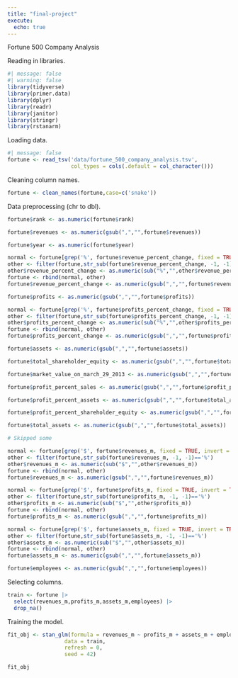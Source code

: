 ```yaml
---
title: "final-project"
execute: 
  echo: true
---
```


Fortune 500 Company Analysis

Reading in libraries.
```r
#| message: false
#| warning: false 
library(tidyverse)
library(primer.data)
library(dplyr)
library(readr)
library(janitor)
library(stringr)
library(rstanarm)
```
Loading data.
```r
#| message: false
fortune <- read_tsv('data/fortune_500_company_analysis.tsv',
                    col_types = cols(.default = col_character()))
```
Cleaning column names.
```r
fortune <- clean_names(fortune,case=c('snake'))
```
Data preprocessing (chr to dbl).
```r
fortune$rank <- as.numeric(fortune$rank)

fortune$revenues <- as.numeric(gsub(",","",fortune$revenues))

fortune$year <- as.numeric(fortune$year)

normal <- fortune[grep('%', fortune$revenue_percent_change, fixed = TRUE, invert = TRUE),]
other <- filter(fortune,str_sub(fortune$revenue_percent_change, -1, -1)=='%')
other$revenue_percent_change <- as.numeric(sub("%","",other$revenue_percent_change))
fortune <- rbind(normal, other)
fortune$revenue_percent_change <- as.numeric(gsub(",","",fortune$revenue_percent_change))

fortune$profits <- as.numeric(gsub(",","",fortune$profits))

normal <- fortune[grep('%', fortune$profits_percent_change, fixed = TRUE, invert = TRUE),]
other <- filter(fortune,str_sub(fortune$profits_percent_change, -1, -1)=='%')
other$profits_percent_change <- as.numeric(sub("%","",other$profits_percent_change))
fortune <- rbind(normal, other)
fortune$profits_percent_change <- as.numeric(gsub(",","",fortune$profits_percent_change))

fortune$assets <- as.numeric(gsub(",","",fortune$assets))

fortune$total_shareholder_equity <- as.numeric(gsub(",","",fortune$total_shareholder_equity))

fortune$market_value_on_march_29_2013 <- as.numeric(gsub(",","",fortune$market_value_on_march_29_2013))

fortune$profit_percent_sales <- as.numeric(gsub(",","",fortune$profit_percent_sales))

fortune$profit_percent_assets <- as.numeric(gsub(",","",fortune$total_assets))

fortune$profit_percent_shareholder_equity <- as.numeric(gsub(",","",fortune$total_assets))

fortune$total_assets <- as.numeric(gsub(",","",fortune$total_assets))

# Skipped some

normal <- fortune[grep('$', fortune$revenues_m, fixed = TRUE, invert = TRUE),]
other <- filter(fortune,str_sub(fortune$revenues_m, -1, -1)=='%')
other$revenues_m <- as.numeric(sub("$","",other$revenues_m))
fortune <- rbind(normal, other)
fortune$revenues_m <- as.numeric(gsub(",","",fortune$revenues_m))

normal <- fortune[grep('$', fortune$profits_m, fixed = TRUE, invert = TRUE),]
other <- filter(fortune,str_sub(fortune$profits_m, -1, -1)=='%')
other$profits_m <- as.numeric(sub("$","",other$profits_m))
fortune <- rbind(normal, other)
fortune$profits_m <- as.numeric(gsub(",","",fortune$profits_m))

normal <- fortune[grep('$', fortune$assets_m, fixed = TRUE, invert = TRUE),]
other <- filter(fortune,str_sub(fortune$assets_m, -1, -1)=='%')
other$assets_m <- as.numeric(sub("$","",other$assets_m))
fortune <- rbind(normal, other)
fortune$assets_m <- as.numeric(gsub(",","",fortune$assets_m))

fortune$employees <- as.numeric(gsub(",","",fortune$employees))
```
Selecting columns.
```r
train <- fortune |>
  select(revenues_m,profits_m,assets_m,employees) |>
  drop_na()
```
Training the model.
```r
fit_obj <- stan_glm(formula = revenues_m ~ profits_m + assets_m + employees,
                  data = train,
                  refresh = 0,
                  seed = 42)

fit_obj
```

